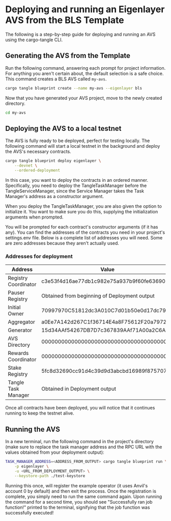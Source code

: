 # Deploying and running an Eigenlayer AVS from the BLS Template

The following is a step-by-step guide for deploying and running an AVS using the cargo-tangle CLI.

## Generating the AVS from the Template

Run the following command, answering each prompt for project information. For anything you aren't certain about, the default selection is a safe choice. This command creates a BLS AVS called `my-avs`.

```bash
cargo tangle blueprint create --name my-avs --eigenlayer bls
```

Now that you have generated your AVS project, move to the newly created directory.

```bash
cd my-avs
```

## Deploying the AVS to a local testnet

The AVS is fully ready to be deployed, perfect for testing locally. The following command will start a local testnet in the background and deploy the AVS's necessary contracts.

```bash
cargo tangle blueprint deploy eigenlayer \
    --devnet \
    --ordered-deployment
```

In this case, you want to deploy the contracts in an ordered manner. Specifically, you need to deploy the TangleTaskManager before the TangleServiceManager, since the Service Manager takes the Task Manager's address as a constructor argument.

When you deploy the TangleTaskManager, you are also given the option to initialize it. You want to make sure you do this, supplying the initialization arguments when prompted.

You will be prompted for each contract's constructor arguments (if it has any). You can find the addresses of the contracts you need in your project's settings.env file. Below is a complete list of addresses you will need. Some are zero addresses because they aren't actually used.

### Addresses for deployment

| Address              | Value                                        |
| -------------------- | -------------------------------------------- |
| Registry Coordinator | c3e53f4d16ae77db1c982e75a937b9f60fe63690     |
| Pauser Registry      | Obtained from beginning of Deployment output |
| Initial Owner        | 70997970C51812dc3A010C7d01b50e0d17dc79C8     |
| Aggregator           | a0Ee7A142d267C1f36714E4a8F75612F20a79720     |
| Generator            | 15d34AAf54267DB7D7c367839AAf71A00a2C6A65     |
| AVS Directory        | 0000000000000000000000000000000000000000     |
| Rewards Coordinator  | 0000000000000000000000000000000000000000     |
| Stake Registry       | 5fc8d32690cc91d4c39d9d3abcbd16989f875707     |
| Tangle Task Manager  | Obtained in Deployment output                |

Once all contracts have been deployed, you will notice that it continues running to keep the testnet alive.

## Running the AVS

In a new terminal, run the following command in the project's directory (make sure to replace the task manager address and the RPC URL with the values obtained from your deployment output):

```bash
TASK_MANAGER_ADDRESS=<ADDRESS_FROM_OUTPUT> cargo tangle blueprint run \
    -p eigenlayer \
    -u <URL_FROM_DEPLOYMENT_OUTPUT> \
    --keystore-path ./test-keystore
```

Running this once, will register the example operator (it uses Anvil's account 0 by default) and then exit the process. Once the registration is complete, you simply need to run the same command again.
Upon running the command for a second time, you should see "Successfully ran job function!" printed to the terminal, signifying that the job function was successfully executed!

